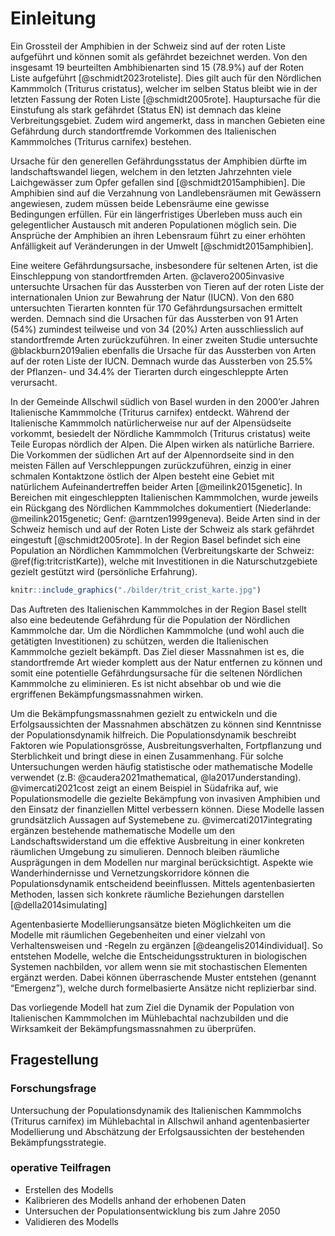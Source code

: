 # Einleitung

Ein Grossteil der Amphibien in der Schweiz sind auf der roten Liste aufgeführt und können somit als gefährdet bezeichnet werden. Von den insgesamt 19 beurteilten Ambhibienarten sind 15 (78.9%) auf der Roten Liste aufgeführt [@schmidt2023roteliste]. Dies gilt auch für den Nördlichen Kammmolch (Triturus cristatus), welcher im selben Status bleibt wie in der letzten Fassung der Roten Liste [@schmidt2005rote]. Hauptursache für die Einstufung als stark gefährdet (Status EN) ist demnach das kleine Verbreitungsgebiet. Zudem wird angemerkt, dass in manchen Gebieten eine Gefährdung durch standortfremde Vorkommen des Italienischen Kammmolches (Triturus carnifex) bestehen.

Ursache für den generellen Gefährdungsstatus der Amphibien dürfte im landschaftswandel liegen, welchem in den letzten Jahrzehnten viele Laichgewässer zum Opfer gefallen sind [@schmidt2015amphibien]. Die Amphibien sind auf die Verzahnung von Landlebensräumen mit Gewässern angewiesen, zudem müssen beide Lebensräume eine gewisse Bedingungen erfüllen. Für ein längerfristiges Überleben muss auch ein gelegentlicher Austausch mit anderen Populationen möglich sein. Die Ansprüche der Amphibien an ihren Lebensraum führt zu einer erhöhten Anfälligkeit auf Veränderungen in der Umwelt [@schmidt2015amphibien].

Eine weitere Gefährdungsursache, insbesondere für seltenen Arten, ist die Einschleppung von standortfremden Arten. @clavero2005invasive untersuchte Ursachen für das Aussterben von Tieren auf der roten Liste der internationalen Union zur Bewahrung der Natur (IUCN). Von den 680 untersuchten Tierarten konnten für 170 Gefährdungsursachen ermittelt werden.  Demnach sind die Ursachen für das Aussterben von 91 Arten (54%) zumindest teilweise und von 34 (20%) Arten ausschliesslich auf standortfremde Arten zurückzuführen. In einer zweiten Studie untersuchte @blackburn2019alien ebenfalls die Ursache für das Aussterben von Arten auf der roten Liste der IUCN. Demnach wurde das Aussterben von 25.5% der Pflanzen- und 34.4% der Tierarten durch eingeschleppte Arten verursacht.

In der Gemeinde Allschwil südlich von Basel wurden in den 2000'er Jahren Italienische Kammmolche (Triturus carnifex) entdeckt. Während der Italienische Kammmolch natürlicherweise nur auf der Alpensüdseite vorkommt, besiedelt der Nördliche Kammmolch (Triturus cristatus) weite Teile Europas nördlich der Alpen. Die Alpen wirken als natürliche Barriere. Die Vorkommen der südlichen Art auf der Alpennordseite sind in den meisten Fällen auf Verschleppungen zurückzuführen, einzig in einer schmalen Kontaktzone östlich der Alpen besteht eine Gebiet mit natürlichem Aufeinandertreffen beider Arten [@meilink2015genetic]. In Bereichen mit eingeschleppten Italienischen Kammmolchen, wurde jeweils ein Rückgang des Nördlichen Kammmolches dokumentiert (Niederlande: @meilink2015genetic; Genf: @arntzen1999geneva). Beide Arten sind in der Schweiz hemisch und auf der Roten Liste der Schweiz als stark gefährdet eingestuft [@schmidt2005rote]. In der Region Basel befindet sich eine Population an Nördlichen Kammmolchen (Verbreitungskarte der Schweiz: \@ref(fig:tritcristKarte)), welche mit Investitionen in die Naturschutzgebiete gezielt gestützt wird (persönliche Erfahrung).

```r
knitr::include_graphics("./bilder/trit_crist_karte.jpg")
```

Das Auftreten des Italienischen Kammmolches in der Region Basel stellt also eine bedeutende Gefährdung für die Population der Nördlichen Kammmolche dar. Um die Nördlichen Kammmolche (und wohl auch die getätigten Investitionen) zu schützen, werden die Italienischen Kammmolche gezielt bekämpft. Das Ziel dieser Massnahmen ist es, die standortfremde Art wieder komplett aus der Natur entfernen zu können und somit eine potentielle Gefährdungsursache für die seltenen Nördlichen Kammmolche zu eliminieren. Es ist nicht absehbar ob und wie die ergriffenen Bekämpfungsmassnahmen wirken. 

Um die Bekämpfungsmassnahmen gezielt zu entwickeln und die Erfolgsaussichten der Massnahmen abschätzen zu können sind Kenntnisse der Populationsdynamik hilfreich. Die Populationsdynamik beschreibt Faktoren wie Populationsgrösse, Ausbreitungsverhalten, Fortpflanzung und Sterblichkeit und bringt diese in einen Zusammenhang. Für solche Untersuchungen werden häufig statistische oder mathematische Modelle verwendet (z.B: @caudera2021mathematical, @la2017understanding). @vimercati2021cost zeigt an einem Beispiel in Südafrika auf, wie Populationsmodelle die gezielte Bekämpfung von invasiven Amphibien und den Einsatz der finanziellen Mittel verbessern können. Diese Modelle lassen grundsätzlich Aussagen auf Systemebene zu. @vimercati2017integrating ergänzen bestehende mathematische Modelle um den Landschaftswiderstand um die effektive Ausbreitung in einer konkreten räumlichen Umgebung zu simulieren. Dennoch bleiben räumliche Ausprägungen in dem Modellen nur marginal berücksichtigt. Aspekte wie Wanderhindernisse und Vernetzungskorridore können die Populationsdynamik entscheidend beeinflussen. Mittels agentenbasierten Methoden, lassen sich konkrete räumliche Beziehungen darstellen [@della2014simulating]

Agentenbasierte Modellierungsansätze bieten Möglichkeiten um die Modelle mit räumlichen Gegebenheiten und einer vielzahl von Verhaltensweisen und -Regeln zu ergänzen [@deangelis2014individual]. So entstehen Modelle, welche die Entscheidungsstrukturen in biologischen Systemen nachbilden, vor allem wenn sie mit stochastischen Elementen ergänzt werden. Dabei können überraschende Muster entstehen (genannt "Emergenz"), welche durch formelbasierte Ansätze nicht replizierbar sind.

Das vorliegende Modell hat zum Ziel die Dynamik der Population von Italienischen Kammmolchen im Mühlebachtal nachzubilden und die Wirksamkeit der Bekämpfungsmassnahmen zu überprüfen. 


## Fragestellung {#fragestellung}
### Forschungsfrage
Untersuchung der Populationsdynamik des Italienischen Kammmolchs (Triturus carnifex) im Mühlebachtal in Allschwil anhand agentenbasierter Modellierung und Abschätzung der Erfolgsaussichten der bestehenden Bekämpfungsstrategie.

### operative Teilfragen
- Erstellen des Modells
- Kalibrieren des Modells anhand der erhobenen Daten
- Untersuchen der Populationsentwicklung bis zum Jahre 2050
- Validieren des Modells




